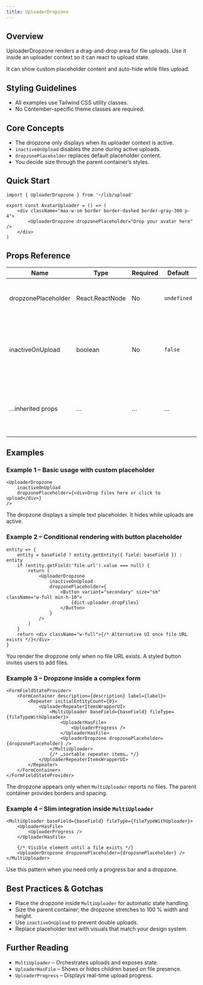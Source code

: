 ```yaml
---
title: UploaderDropzone
---
```


<!-- Edited by human: false -->
<!-- Examples count: 3 -->
<!-- Source examples: 1 -->
<!-- Playground examples: 0 -->
<!-- External examples: 2 -->
<!-- Import examples: 2 -->

## Overview
UploaderDropzone renders a drag-and-drop area for file uploads.
Use it inside an uploader context so it can react to upload state.

It can show custom placeholder content and auto-hide while files upload.

## Styling Guidelines
* All examples use Tailwind CSS utility classes.
* No Contember-specific theme classes are required.

## Core Concepts
* The dropzone only displays when its uploader context is active.
* `inactiveOnUpload` disables the zone during active uploads.
* `dropzonePlaceholder` replaces default placeholder content.
* You decide size through the parent container’s styles.

## Quick Start
```tsx
import { UploaderDropzone } from '~/lib/upload'

export const AvatarUploader = () => (
	<div className="max-w-sm border border-dashed border-gray-300 p-4">
		<UploaderDropzone dropzonePlaceholder="Drop your avatar here" />
	</div>
)
```

## Props Reference
Name | Type | Required | Default | Description
---- | ---- | -------- | ------- | -----------
dropzonePlaceholder | React.ReactNode | No | `undefined` | Custom content rendered inside the dropzone.
inactiveOnUpload | boolean | No | `false` | When **true**, the dropzone hides or disables during an active upload.
…inherited props | … | … | … | All standard HTML `div` attributes are forwarded to the root element.

## Examples

### Example&nbsp;1 – Basic usage with custom placeholder
```tsx
<UploaderDropzone
	inactiveOnUpload
	dropzonePlaceholder={<div>Drop files here or click to upload</div>}
/>
```
The dropzone displays a simple text placeholder. It hides while uploads are active.

### Example&nbsp;2 – Conditional rendering with button placeholder
```tsx
entity => {
	entity = baseField ? entity.getEntity({ field: baseField }) : entity
	if (entity.getField('file.url').value === null) {
		return (
			<UploaderDropzone
				inactiveOnUpload
				dropzonePlaceholder={
					<Button variant="secondary" size="sm" className="w-full min-h-10">
						{dict.uploader.dropFiles}
					</Button>
				}
			/>
		)
	}
	return <div className="w-full">{/* Alternative UI once file URL exists */}</div>
}
```
You render the dropzone only when no file URL exists. A styled button invites users to add files.

### Example&nbsp;3 – Dropzone inside a complex form
```tsx
<FormFieldStateProvider>
	<FormContainer description={description} label={label}>
		<Repeater initialEntityCount={0}>
			<UploaderRepeaterItemsWrapperUI>
				<MultiUploader baseField={baseField} fileType={fileTypeWithUploader}>
					<UploaderHasFile>
						<UploaderProgress />
					</UploaderHasFile>
					<UploaderDropzone dropzonePlaceholder={dropzonePlaceholder} />
				</MultiUploader>
				{/* …sortable repeater items… */}
			</UploaderRepeaterItemsWrapperUI>
		</Repeater>
	</FormContainer>
</FormFieldStateProvider>
```
The dropzone appears only when `MultiUploader` reports no files. The parent container provides borders and spacing.

### Example&nbsp;4 – Slim integration inside `MultiUploader`
```tsx
<MultiUploader baseField={baseField} fileType={fileTypeWithUploader}>
	<UploaderHasFile>
		<UploaderProgress />
	</UploaderHasFile>

	{/* Visible element until a file exists */}
	<UploaderDropzone dropzonePlaceholder={dropzonePlaceholder} />
</MultiUploader>
```
Use this pattern when you need only a progress bar and a dropzone.

## Best Practices & Gotchas
* Place the dropzone inside `MultiUploader` for automatic state handling.
* Size the parent container; the dropzone stretches to 100 % width and height.
* Use `inactiveOnUpload` to prevent double uploads.
* Replace placeholder text with visuals that match your design system.

## Further Reading
* `MultiUploader` – Orchestrates uploads and exposes state.
* `UploaderHasFile` – Shows or hides children based on file presence.
* `UploaderProgress` – Displays real-time upload progress.

<!-- End of Generated Documentation -->

